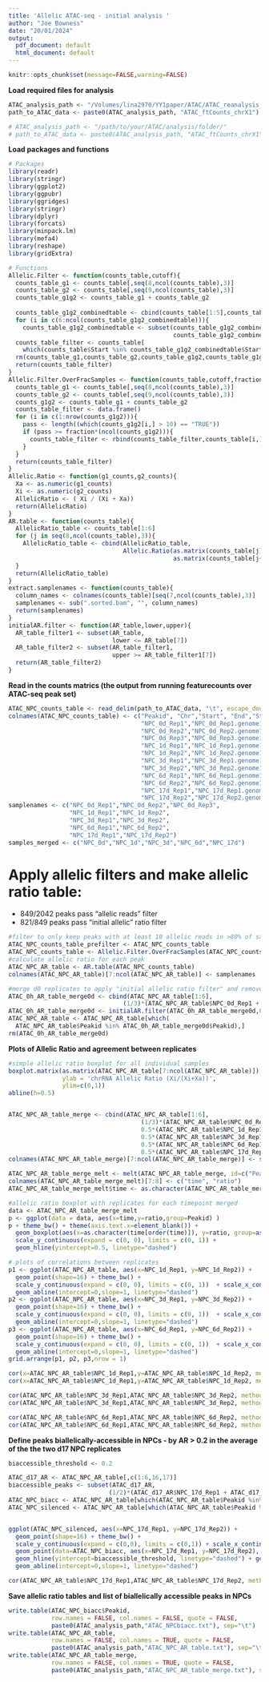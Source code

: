 ```yaml
---
title: 'Allelic ATAC-seq - initial analysis '
author: "Joe Bowness"
date: "20/01/2024"
output:
  pdf_document: default
  html_document: default
---
```


```r
knitr::opts_chunk$set(message=FALSE,warning=FALSE)
```

**Load required files for analysis **
```r
ATAC_analysis_path <- "/Volumes/lina2970/YY1paper/ATAC/ATAC_reanalysis_public/"
path_to_ATAC_data <- paste0(ATAC_analysis_path, "ATAC_ftCounts_chrX1")
```

```r
# ATAC_analysis_path <- "/path/to/your/ATAC/analysis/folder/"
# path_to_ATAC_data <- paste0(ATAC_analysis_path, "ATAC_ftCounts_chrX1")
```


**Load packages and functions**
```r
# Packages
library(readr)
library(stringr)
library(ggplot2)
library(ggpubr) 
library(ggridges)
library(stringr)
library(dplyr)
library(forcats)
library(minpack.lm)
library(mefa4)
library(reshape)
library(gridExtra)

# Functions
Allelic.Filter <- function(counts_table,cutoff){
  counts_table_g1 <- counts_table[,seq(8,ncol(counts_table),3)]
  counts_table_g2 <- counts_table[,seq(9,ncol(counts_table),3)]
  counts_table_g1g2 <- counts_table_g1 + counts_table_g2
  
  counts_table_g1g2_combinedtable <- cbind(counts_table[1:5],counts_table_g1g2)
  for (i in c(6:ncol(counts_table_g1g2_combinedtable))){
    counts_table_g1g2_combinedtable <- subset(counts_table_g1g2_combinedtable,
                                              counts_table_g1g2_combinedtable[i] >= cutoff)}
  counts_table_filter <- counts_table[
    which(counts_table$Start %in% counts_table_g1g2_combinedtable$Start), ]
  rm(counts_table_g1,counts_table_g2,counts_table_g1g2,counts_table_g1g2_combinedtable)
  return(counts_table_filter)
}
Allelic.Filter.OverFracSamples <- function(counts_table,cutoff,fraction){
  counts_table_g1 <- counts_table[,seq(8,ncol(counts_table),3)]
  counts_table_g2 <- counts_table[,seq(9,ncol(counts_table),3)]
  counts_g1g2 <- counts_table_g1 + counts_table_g2
  counts_table_filter <- data.frame()
  for (i in c(1:nrow(counts_g1g2))){
    pass <- length((which(counts_g1g2[i,] > 10) == "TRUE"))
    if (pass >= fraction*(ncol(counts_g1g2))){
      counts_table_filter <- rbind(counts_table_filter,counts_table[i,])
    }
  }
  return(counts_table_filter)
}
Allelic.Ratio <- function(g1_counts,g2_counts){
  Xa <- as.numeric(g1_counts)
  Xi <- as.numeric(g2_counts)
  AllelicRatio <- ( Xi / (Xi + Xa))
  return(AllelicRatio)
}
AR.table <- function(counts_table){
  AllelicRatio_table <- counts_table[1:6]
  for (j in seq(8,ncol(counts_table),3)){
    AllelicRatio_table <- cbind(AllelicRatio_table,
                                Allelic.Ratio(as.matrix(counts_table[j]),
                                              as.matrix(counts_table[j+1]) ) )
  }
  return(AllelicRatio_table)
}
extract.samplenames <- function(counts_table){
  column_names <- colnames(counts_table)[seq(7,ncol(counts_table),3)]
  samplenames <- sub(".sorted.bam", "", column_names)
  return(samplenames)
}
initialAR.filter <- function(AR_table,lower,upper){
  AR_table_filter1 <- subset(AR_table,
                             lower <= AR_table[7])
  AR_table_filter2 <- subset(AR_table_filter1,
                             upper >= AR_table_filter1[7])
  return(AR_table_filter2)
}
```

**Read in the counts matrics (the output from running featurecounts over ATAC-seq peak set)**
```r
ATAC_NPC_counts_table <- read_delim(path_to_ATAC_data, "\t", escape_double = FALSE, trim_ws = TRUE,skip = 1)
colnames(ATAC_NPC_counts_table) <- c("Peakid", "Chr","Start", "End","Strand","Length",
                                     "NPC_0d_Rep1","NPC_0d_Rep1.genome1","NPC_0d_Rep1.genome2",
                                     "NPC_0d_Rep2","NPC_0d_Rep2.genome1","NPC_0d_Rep2.genome2",
                                     "NPC_0d_Rep3","NPC_0d_Rep3.genome1","NPC_0d_Rep3.genome2",
                                     "NPC_1d_Rep1","NPC_1d_Rep1.genome1","NPC_1d_Rep1.genome2",
                                     "NPC_1d_Rep2","NPC_1d_Rep2.genome1","NPC_1d_Rep2.genome2",
                                     "NPC_3d_Rep1","NPC_3d_Rep1.genome1","NPC_3d_Rep1.genome2",
                                     "NPC_3d_Rep2","NPC_3d_Rep2.genome1","NPC_3d_Rep2.genome2",
                                     "NPC_6d_Rep1","NPC_6d_Rep1.genome1","NPC_6d_Rep1.genome2",
                                     "NPC_6d_Rep2","NPC_6d_Rep2.genome1","NPC_6d_Rep2.genome2",
                                     "NPC_17d_Rep1","NPC_17d_Rep1.genome1","NPC_17d_Rep1.genome2",
                                     "NPC_17d_Rep2","NPC_17d_Rep2.genome1","NPC_17d_Rep2.genome2")
samplenames <- c("NPC_0d_Rep1","NPC_0d_Rep2","NPC_0d_Rep3",
                 "NPC_1d_Rep1","NPC_1d_Rep2",
                 "NPC_3d_Rep1","NPC_3d_Rep2",
                 "NPC_6d_Rep1","NPC_6d_Rep2",
                 "NPC_17d_Rep1","NPC_17d_Rep2")
samples_merged <- c("NPC_0d","NPC_1d","NPC_3d","NPC_6d","NPC_17d")

```

# Apply allelic filters and make allelic ratio table:
- 849/2042 peaks pass "allelic reads" filter
- 821/849 peaks pass "initial allelic" ratio filter
```r
#filter to only keep peaks with at least 10 allelic reads in >80% of samples
ATAC_NPC_counts_table_prefilter <- ATAC_NPC_counts_table
ATAC_NPC_counts_table <- Allelic.Filter.OverFracSamples(ATAC_NPC_counts_table,10,0.8)
#calculate allelic ratio for each peak
ATAC_NPC_AR_table <- AR.table(ATAC_NPC_counts_table)
colnames(ATAC_NPC_AR_table)[7:ncol(ATAC_NPC_AR_table)] <- samplenames

#merge d0 replicates to apply "initial allelic ratio filter" and remove constitutive monoallelic peaks, which are likely artifacts of SNP misannotation
ATAC_0h_AR_table_merge0d <- cbind(ATAC_NPC_AR_table[1:6],
                                (1/3)*(ATAC_NPC_AR_table$NPC_0d_Rep1 + ATAC_NPC_AR_table$NPC_0d_Rep2 + ATAC_NPC_AR_table$NPC_0d_Rep3))
ATAC_0h_AR_table_merge0d <- initialAR.filter(ATAC_0h_AR_table_merge0d,0.2,0.8)
ATAC_NPC_AR_table <- ATAC_NPC_AR_table[which(
  ATAC_NPC_AR_table$Peakid %in% ATAC_0h_AR_table_merge0d$Peakid),]
rm(ATAC_0h_AR_table_merge0d)
```

**Plots of Allelic Ratio and agreement between replicates**
```r
#simple allelic ratio boxplot for all individual samples
boxplot.matrix(as.matrix(ATAC_NPC_AR_table[7:ncol(ATAC_NPC_AR_table)]), use.cols=TRUE,
               ylab = 'chrRNA Allelic Ratio (Xi/(Xi+Xa))',
               ylim=c(0,1))
abline(h=0.5)


ATAC_NPC_AR_table_merge <- cbind(ATAC_NPC_AR_table[1:6],
                                     (1/3)*(ATAC_NPC_AR_table$NPC_0d_Rep1 + ATAC_NPC_AR_table$NPC_0d_Rep2 + ATAC_NPC_AR_table$NPC_0d_Rep3),
                                     0.5*(ATAC_NPC_AR_table$NPC_1d_Rep1 + ATAC_NPC_AR_table$NPC_1d_Rep2),
                                     0.5*(ATAC_NPC_AR_table$NPC_3d_Rep1 + ATAC_NPC_AR_table$NPC_3d_Rep2),
                                     0.5*(ATAC_NPC_AR_table$NPC_6d_Rep1 + ATAC_NPC_AR_table$NPC_6d_Rep2),
                                     0.5*(ATAC_NPC_AR_table$NPC_17d_Rep1 + ATAC_NPC_AR_table$NPC_17d_Rep2))
colnames(ATAC_NPC_AR_table_merge)[7:ncol(ATAC_NPC_AR_table_merge)] <- samples_merged

ATAC_NPC_AR_table_merge_melt <- melt(ATAC_NPC_AR_table_merge, id=c("Peakid","Chr","Start","End","Strand","Length"), stringsAsFactors = FALSE)
colnames(ATAC_NPC_AR_table_merge_melt)[7:8] <- c("time", "ratio")
ATAC_NPC_AR_table_merge_melt$time <- as.character(ATAC_NPC_AR_table_merge_melt$time)

#allelic ratio boxplot with replicates for each timepoint merged 
data <- ATAC_NPC_AR_table_merge_melt
p <- ggplot(data = data, aes(x=time,y=ratio,group=Peakid) )
p + theme_bw() + theme(axis.text.x=element_blank()) +
  geom_boxplot(aes(x=as.character(time[order(time)]), y=ratio, group=as.character(time))) +
  scale_y_continuous(expand = c(0, 0), limits = c(0, 1)) +
  geom_hline(yintercept=0.5, linetype="dashed") 

# plots of correlations between replicates
p1 <- ggplot(ATAC_NPC_AR_table, aes(x=NPC_1d_Rep1, y=NPC_1d_Rep2)) + 
  geom_point(shape=16) + theme_bw() +
  scale_y_continuous(expand = c(0, 0), limits = c(0, 1))  + scale_x_continuous(expand = c(0, 0), limits = c(0, 1)) + 
  geom_abline(intercept=0,slope=1, linetype="dashed")
p2 <- ggplot(ATAC_NPC_AR_table, aes(x=NPC_3d_Rep1, y=NPC_3d_Rep2)) + 
  geom_point(shape=16) + theme_bw() +
  scale_y_continuous(expand = c(0, 0), limits = c(0, 1))  + scale_x_continuous(expand = c(0, 0), limits = c(0, 1)) + 
  geom_abline(intercept=0,slope=1, linetype="dashed") 
p3 <- ggplot(ATAC_NPC_AR_table, aes(x=NPC_6d_Rep1, y=NPC_6d_Rep2)) + 
  geom_point(shape=16) + theme_bw() +
  scale_y_continuous(expand = c(0, 0), limits = c(0, 1))  + scale_x_continuous(expand = c(0, 0), limits = c(0, 1)) + 
  geom_abline(intercept=0,slope=1, linetype="dashed") 
grid.arrange(p1, p2, p3,nrow = 1)

cor(x=ATAC_NPC_AR_table$NPC_1d_Rep1,y=ATAC_NPC_AR_table$NPC_1d_Rep2, method=c("pearson"))
cor(x=ATAC_NPC_AR_table$NPC_1d_Rep1,y=ATAC_NPC_AR_table$NPC_1d_Rep2, method=c("spearman"))

cor(ATAC_NPC_AR_table$NPC_3d_Rep1,ATAC_NPC_AR_table$NPC_3d_Rep2, method=c("pearson"))
cor(ATAC_NPC_AR_table$NPC_3d_Rep1,ATAC_NPC_AR_table$NPC_3d_Rep2, method=c("spearman"))

cor(ATAC_NPC_AR_table$NPC_6d_Rep1,ATAC_NPC_AR_table$NPC_6d_Rep2, method=c("pearson"))
cor(ATAC_NPC_AR_table$NPC_6d_Rep1,ATAC_NPC_AR_table$NPC_6d_Rep2, method=c("spearman"))

```

**Define peaks biallelically-accessible in NPCs - by AR > 0.2 in the average of the the two d17 NPC replicates**
```r
biaccessible_threshold <- 0.2

ATAC_d17_AR <- ATAC_NPC_AR_table[,c(1:6,16,17)]
biaccessible_peaks <- subset(ATAC_d17_AR, 
                            (1/2)*(ATAC_d17_AR$NPC_17d_Rep1 + ATAC_d17_AR$NPC_17d_Rep2) >= biaccessible_threshold)
ATAC_NPC_biacc <- ATAC_NPC_AR_table[which(ATAC_NPC_AR_table$Peakid %in% biaccessible_peaks$Peakid),]
ATAC_NPC_silenced <- ATAC_NPC_AR_table[which(ATAC_NPC_AR_table$Peakid %notin% ATAC_NPC_biacc$Peakid),]


ggplot(ATAC_NPC_silenced, aes(x=NPC_17d_Rep1, y=NPC_17d_Rep2)) + 
  geom_point(shape=16) + theme_bw() +
  scale_y_continuous(expand = c(0,0), limits = c(0,1)) + scale_x_continuous(expand = c(0,0), limits = c(0,1)) + 
  geom_point(data=ATAC_NPC_biacc, aes(x=NPC_17d_Rep1, y=NPC_17d_Rep2), shape=16, color="darkred") +
  geom_hline(yintercept=biaccessible_threshold, linetype="dashed") + geom_vline(xintercept=biaccessible_threshold, linetype="dashed") +
  geom_abline(intercept=0,slope=1, linetype="dashed") 

cor(ATAC_NPC_AR_table$NPC_17d_Rep1,ATAC_NPC_AR_table$NPC_17d_Rep2, method=c("pearson"))


```

**Save allelic ratio tables and list of biallelically accessible peaks in NPCs**
```r
write.table(ATAC_NPC_biacc$Peakid,
            row.names = FALSE, col.names = FALSE, quote = FALSE,
            paste0(ATAC_analysis_path,"ATAC_NPCbiacc.txt"), sep="\t")
write.table(ATAC_NPC_AR_table,
            row.names = FALSE, col.names = TRUE, quote = FALSE,
            paste0(ATAC_analysis_path,"ATAC_NPC_AR_table.txt"), sep="\t")
write.table(ATAC_NPC_AR_table_merge,
            row.names = FALSE, col.names = TRUE, quote = FALSE,
            paste0(ATAC_analysis_path,"ATAC_NPC_AR_table_merge.txt"), sep="\t")
```

